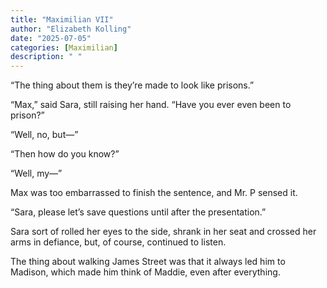 ```yaml
---
title: "Maximilian VII"
author: "Elizabeth Kolling"
date: "2025-07-05"
categories: [Maximilian]
description: " "
---
```




“The thing about them is they’re made to look like prisons.”

“Max,” said Sara, still raising her hand. “Have you ever even been to prison?” 

“Well, no, but—”

“Then how do you know?”

"Well, my—”

Max was too embarrassed to finish the sentence, and Mr. P sensed it. 

“Sara, please let’s save questions until after the presentation.”

Sara sort of rolled her eyes to the side, shrank in her seat and crossed her arms in defiance, but, of course, continued to listen. 

The thing about walking James Street was that it always led him to Madison, which made him think of Maddie, even after everything. 